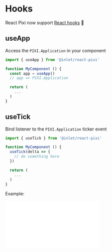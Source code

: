 
<Meta title="Hooks" />

# Hooks

React Pixi now support [React hooks](https://reactjs.org/docs/hooks-reference.html) 🌟

## useApp

Access the `PIXI.Application` in your component

```jsx
import { useApp } from '@inlet/react-pixi'

function MyComponent () {
  const app = useApp()
  // app => PIXI.Application

  return (
    ...
  )
}
```

## useTick

Bind listener to the `PIXI.Application` ticker event

```jsx
import { useTick } from '@inlet/react-pixi'

function MyComponent () {
  useTick(delta => {
    // do something here
  })

  return (
    ...
  )
}
```

Example:

<iframe
  height={500}
  scrolling="no"
  title="useTick"
  src="//codepen.io/inlet/embed/EOMBer/?height=300&theme-id=33987&default-tab=result&embed-version=2"
  frameBorder="no"
  allowFullScreen={true}
  style={{ width: '100%' }} />

